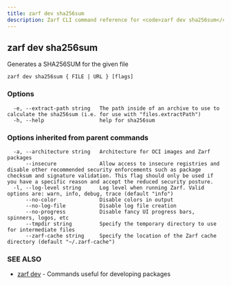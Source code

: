 ```yaml
---
title: zarf dev sha256sum
description: Zarf CLI command reference for <code>zarf dev sha256sum</code>.
---
```


## zarf dev sha256sum

Generates a SHA256SUM for the given file

```
zarf dev sha256sum { FILE | URL } [flags]
```

### Options

```
  -e, --extract-path string   The path inside of an archive to use to calculate the sha256sum (i.e. for use with "files.extractPath")
  -h, --help                  help for sha256sum
```

### Options inherited from parent commands

```
  -a, --architecture string   Architecture for OCI images and Zarf packages
      --insecure              Allow access to insecure registries and disable other recommended security enforcements such as package checksum and signature validation. This flag should only be used if you have a specific reason and accept the reduced security posture.
  -l, --log-level string      Log level when running Zarf. Valid options are: warn, info, debug, trace (default "info")
      --no-color              Disable colors in output
      --no-log-file           Disable log file creation
      --no-progress           Disable fancy UI progress bars, spinners, logos, etc
      --tmpdir string         Specify the temporary directory to use for intermediate files
      --zarf-cache string     Specify the location of the Zarf cache directory (default "~/.zarf-cache")
```

### SEE ALSO

* [zarf dev](/cli/commands/zarf_dev/)	 - Commands useful for developing packages
